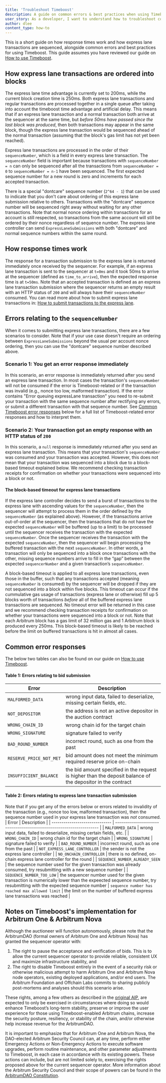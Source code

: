 ```yaml
---
title: 'Troubleshoot Timeboost'
description: A guide on common errors & best practices when using Timeboost
user_story: As a developer, I want to understand how to troubleshoot common issues when using Timeboost
author: dlee
content_type: how-to
---
```


This is a short guide on how response times work and how <a data-quicklook-from="express-lane">express lane</a> <a data-quicklook-from="transaction">transactions</a> are sequenced, alongside common errors and best practices for using <a data-quicklook-from="timeboost">Timeboost</a>. This guide assumes you have reviewed our guide on [How to use Timeboost](/how-arbitrum-works/timeboost/how-to-use-timeboost.mdx).

## How express lane transactions are ordered into blocks

The express lane time advantage is currently set to 200ms, while the current block creation time is 250ms. Both express lane transactions and regular transactions are processed together in a single queue after taking into account the timeboost time advantage and artificial delay. This means that if an express lane transaction and a normal transaction both arrive at the <a data-quicklook-from="sequencer">sequencer</a> at the same time, but _before 50ms have passed since the last block was produced_, then both transactions may appear in the same block, though the express lane transaction would be sequenced ahead of the normal transaction (assuming that the block's gas limit has not yet been reached).

Express lane transactions are processed in the order of their `sequenceNumber`, which is a field in every express lane transaction. The `sequenceNumber` field is important because transactions with `sequenceNumber = n` can only be sequenced after all the transactions from `sequenceNumber = 0` to `sequenceNumber = n-1` have been sequenced. The first expected sequence number for a new round is zero and increments for each accepted transaction.

There is a special "dontcare" sequence number (`2^64 - 1`) that can be used to indicate that you don't care about ordering of this express lane submission relative to others. Transactions with the "dontcare" sequence number will be sequenced right away without waiting for any other transactions. Note that normal nonce ordering within transactions for an account is still respected, so transactions from the same account will still be ordered by their nonce regardless of sequence number. The express lane controller can send `ExpressLaneSubmissions` with both "dontcare" and normal sequence numbers within the same round.

## How response times work

The response for a transaction submission to the express lane is returned immediately once received by the sequencer. For example, if an express lane transaction is sent to the sequencer at `t=0ms` and it took 50ms to arrive at the sequencer (defined as `time_to_arrive`), then the expected response time is at `t=50ms`. Note that an accepted transaction is defined as an express lane transaction submission where the sequencer returns an empty result with an HTTP status of `200` and will always have their `sequenceNumber` consumed. You can read more about how to submit express lane transactions in: [How to submit transactions to the express lane](/how-arbitrum-works/timeboost/how-to-use-timeboost.mdx#how-to-submit-transactions-to-the-express-lane).

## Errors relating to the `sequenceNumber`

When it comes to submitting express lane transactions, there are a few scenarios to consider. Note that if your use case doesn't require an ordering between `ExpressLaneSubmissions` beyond the usual per account nonce ordering, then you can use the "dontcare" sequence number described above.

### Scenario 1: You get an error response immediately

In this scenario, an error response is immediately returned after you send an express lane transaction. In most cases the transaction's `sequenceNumber` will not be consumed if the error is Timeboost-related or if the transaction was invalid (e.g., nonce too low, malformed transaction). If the error contains "Error queuing expressLane transaction" you need to re-submit your transaction with the same sequence number after rectifying any errors, or submit a different transaction with that sequence number. See [Common Timeboost error responses](#common-error-responses) below for a full list of Timeboost-related error responses and how to interpret them.

### Scenario 2: Your transaction got an empty response with an HTTP status of `200`

In this scenario, a `null` response is immediately returned after you send an express lane transaction. This means that your transaction's `sequenceNumber` was consumed and your transaction was accepted. However, this does not mean that your transaction was sequenced into a block due to a block-based timeout explained below. We recommend checking transaction receipts for confirmation on whether your transactions were sequenced into a block or not.

#### The block-based timeout for express lane transactions

If the express lane controller decides to send a burst of transactions to the express lane with ascending values for the `sequenceNumber`, then the sequencer will attempt to process them in the order defined by the `sequenceNumber` (as explained above). However, if the transactions arrive out-of-order at the sequencer, then the transactions that do not have the expected `sequenceNumber` will be buffered (up to a limit) to be processed until the sequencer receives the transaction with the expected `sequenceNumber`. Once the sequencer receives the transaction with the expected `sequenceNumber`, then the sequencer will begin processing the buffered transaction with the next `sequenceNumber`. In other words, a transaction will only be sequenced into a block once transactions with the other, missing sequence numbers arrive to fill in the “gap” between the expected `sequencerNumber` and a given transaction’s `sequenceNumber`.

A block-based timeout is applied to all express lane transactions, even those in the buffer, such that any transactions accepted (meaning `sequenceNumber` is consumed) by the sequencer will be dropped if they are not sequenced into a block within five blocks. This timeout can occur if the cummulative gas usage of transactions (express lane or otherwise) fill up 5 blocks worth of transactions _before_ all of the buffered express lane transactions are sequenced. No timeout error will be returned in this case and we recommend checking transaction receipts for confirmation on whether your transactions were sequenced into a block or not. Note that each Arbitrum block has a gas limit of 32 million gas and 1 Arbitrum block is produced every 250ms. This block-based timeout is likely to be reached before the limit on buffered transactions is hit in almost all cases.

## Common error responses

The below two tables can also be found on our guide on [How to use Timeboost](/how-arbitrum-works/timeboost/how-to-use-timeboost.mdx).

#### Table 1: Errors relating to bid submission

| Error                   | Description                                                                                                 |
| ----------------------- | ----------------------------------------------------------------------------------------------------------- |
| `MALFORMED_DATA`        | wrong input data, failed to deserialize, missing certain fields, etc.                                       |
| `NOT_DEPOSITOR`         | the address is not an active depositor in the auction contract                                              |
| `WRONG_CHAIN_ID`        | wrong chain id for the target chain                                                                         |
| `WRONG_SIGNATURE`       | signature failed to verify                                                                                  |
| `BAD_ROUND_NUMBER`      | incorrect round, such as one from the past                                                                  |
| `RESERVE_PRICE_NOT_MET` | bid amount does not meet the minimum required reserve price on-chain                                        |
| `INSUFFICIENT_BALANCE`  | the bid amount specified in the request is higher than the deposit balance of the depositor in the contract |

#### Table 2: Errors relating to express lane transaction submission

Note that if you get any of the errors below or errors related to invalidity of the transaction (e.g., nonce too low, malformed transaction), then the sequence number used in your express lane transaction was _not_ consumed.
| Error | Description |
| ------------------------------ | --------------------------------------------------------------------- |
| `MALFORMED_DATA` | wrong input data, failed to deserialize, missing certain fields, etc. |
| `WRONG_CHAIN_ID` | wrong chain id for the target chain |
| `WRONG_SIGNATURE` | signature failed to verify |
| `BAD_ROUND_NUMBER` | incorrect round, such as one from the past |
| `NOT_EXPRESS_LANE_CONTROLLER` | the sender is not the express lane controller |
| `NO_ONCHAIN_CONTROLLER` | there is no defined, on-chain express lane controller for the round |
| `SEQUENCE_NUMBER_ALREADY_SEEN` | the sequence number used for the given transaction was already consumed, try resubmitting with a new sequence number |
| `SEQUENCE_NUMBER_TOO_LOW` | the sequencer number used for the given transaction is numerically lower than the expeected sequence number, try resubmitting with the expected sequence number
| `sequence number has reached max allowed limit` | the limit on the number of buffered express lane transactions was reached |

## Notes on Timeboost's implementation for Arbitrum One & Arbitrum Nova

Although the auctioneer will function autonomously, please note that the ArbitrumDAO (formal owners of Arbitrum One and Arbitrum Nova) has granted the sequencer operator with:

1. The right to pause the acceptance and verification of bids. This is to allow the current sequencer operator to provide reliable, consistent UX and maximize infrastructure stability, and
2. The right to disable Timeboost entirely in the event of a security risk or otherwise malicious attempt to harm Arbitrum One and Arbitrum Nova node operators, existing deployed applications, and/or end users. The Arbitrum Foundation and Offchain Labs commits to sharing publicly post-mortems and analyses should this scenario arise.

These rights, among a few others as described in the [original AIP](https://forum.arbitrum.foundation/t/constitutional-aip-proposal-to-adopt-timeboost-a-new-transaction-ordering-policy/25167), are expected to only be exercised in circumstances where doing so would enhance Timeboost’s long-term stability, preserve or improve the user experience for those using Timeboost-enabled Arbitrum chains, increase the security posture, resiliency, or stability of the chain, and/or otherwise help increase revenue for the ArbitrumDAO.

It is important to emphasize that for Arbitrum One and Arbitrum Nova, the DAO-elected Arbitrum Security Council can, at any time, perform either Emergency Actions or Non-Emergency Actions to execute software upgrades, perform routine maintenance, and other parameter adjustments to Timeboost, in each case in accordance with its existing powers. These actions can include, but are not limited solely to, exercising the rights proposed above for the current sequencer operator. More information about the Arbitrum Security Council and their scope of powers can be found in the [ArbitrumDAO Constitution](https://docs.arbitrum.foundation/dao-constitution).
